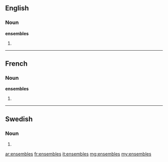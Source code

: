 ==English==

===Noun===
'''ensembles'''

# {{plural of|[[ensemble]]}}

----

==French==

===Noun===
'''ensembles''' {{m}}

# {{plural of|[[ensemble]]|lang=fr}}

----

==Swedish==

===Noun===
{{infl|sv|noun form}}

# {{sv-noun-form-indef-gen|ensemble}}

[[ar:ensembles]]
[[fr:ensembles]]
[[it:ensembles]]
[[mg:ensembles]]
[[my:ensembles]]